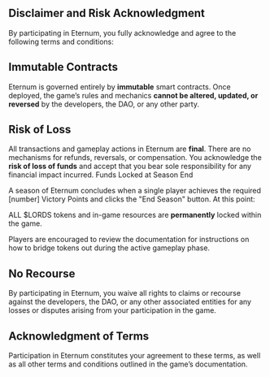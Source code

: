 ## Disclaimer and Risk Acknowledgment

By participating in Eternum, you fully acknowledge and agree to the following terms and conditions:

## Immutable Contracts

Eternum is governed entirely by **immutable** smart contracts. Once deployed, the game’s rules and mechanics **cannot be
altered, updated, or reversed** by the developers, the DAO, or any other party.

## Risk of Loss

All transactions and gameplay actions in Eternum are **final**. There are no mechanisms for refunds, reversals, or
compensation. You acknowledge the **risk of loss of funds** and accept that you bear sole responsibility for any
financial impact incurred. Funds Locked at Season End

A season of Eternum concludes when a single player achieves the required [number] Victory Points and clicks the "End
Season" button. At this point:

ALL $LORDS tokens and in-game resources are **permanently** locked within the game.

Players are encouraged to review the documentation for instructions on how to bridge tokens out during the active
gameplay phase.

## No Recourse

By participating in Eternum, you waive all rights to claims or recourse against the developers, the DAO, or any other
associated entities for any losses or disputes arising from your participation in the game.

## Acknowledgment of Terms

Participation in Eternum constitutes your agreement to these terms, as well as all other terms and conditions outlined
in the game’s documentation.
